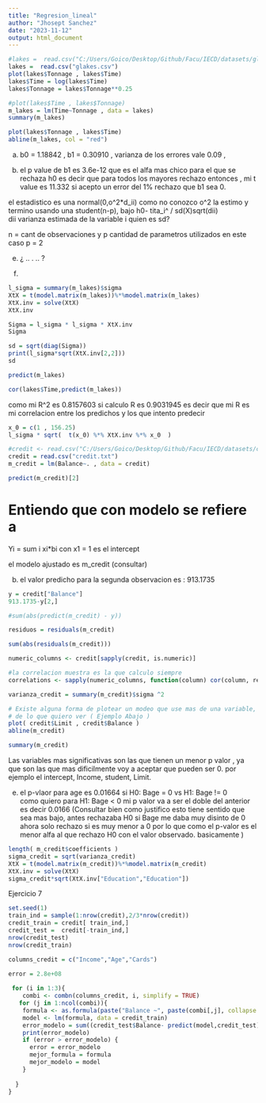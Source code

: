 ```yaml
---
title: "Regresion_lineal"
author: "Jhosept Sanchez"
date: "2023-11-12"
output: html_document
---
```


```r
#lakes =  read.csv("C:/Users/Goico/Desktop/Github/Facu/IECD/datasets/glakes.csv")
lakes =  read.csv("glakes.csv")
plot(lakes$Tonnage , lakes$Time)
lakes$Time = log(lakes$Time)
lakes$Tonnage = lakes$Tonnage**0.25
```


```r

#plot(lakes$Time , lakes$Tonnage)
m_lakes = lm(Time~Tonnage , data = lakes)
summary(m_lakes)
```

```r
plot(lakes$Tonnage , lakes$Time)
abline(m_lakes, col = "red")
```


a) b0 = 1.18842 , b1 = 0.30910 , varianza de los errores vale 0.09 , 

d) el p value de b1 es 3.6e-12 que es el alfa mas chico para el que se rechaza h0 es decir que para todos los mayores rechazo entonces , mi t value es 11.332
si acepto un error del 1% rechazo que b1 sea 0.

el estadistico es una normal(0,o^2*d_ii) como no conozco o^2 la estimo 
y termino usando una student(n-p), bajo h0- 
tita_i^ / sd(X)sqrt(dii)  
dii varianza estimada de la variable i 
quien es sd? 

n = cant de observaciones y p  cantidad de parametros utilizados en este caso p = 2 


e) ¿ .. . .. ? 

f) 

```r
l_sigma = summary(m_lakes)$sigma
XtX = t(model.matrix(m_lakes))%*%model.matrix(m_lakes)
XtX.inv = solve(XtX)
XtX.inv
```


```r
Sigma = l_sigma * l_sigma * XtX.inv
Sigma
```
```r
sd = sqrt(diag(Sigma))
print(l_sigma*sqrt(XtX.inv[2,2]))
sd
```
```r
predict(m_lakes)
```
```r
cor(lakes$Time,predict(m_lakes))
```
como mi R^2 es 0.8157603 si calculo R es 0.9031945 es decir que mi R es mi correlacion entre los predichos y los que intento 
predecir 

```r
x_0 = c(1 , 156.25)
l_sigma * sqrt(  t(x_0) %*% XtX.inv %*% x_0  )

```

```r
#credit <- read.csv("C:/Users/Goico/Desktop/Github/Facu/IECD/datasets/credit.txt")
credit = read.csv("credit.txt")
m_credit = lm(Balance~. , data = credit)

predict(m_credit)[2]
```
# Entiendo que con modelo se refiere a 
Yi = sum i xi*bi con x1 = 1 es el intercept 

el modelo ajustado es m_credit (consultar) 

b) el valor predicho para la segunda observacion es : 913.1735  


```r
y = credit["Balance"]
913.1735-y[2,] 

#sum(abs(predict(m_credit) - y))

residuos = residuals(m_credit)

sum(abs(residuals(m_credit)))

numeric_columns <- credit[sapply(credit, is.numeric)]

#la correlacion muestra es la que calculo siempre 
correlations <- sapply(numeric_columns, function(column) cor(column, residuos))# practicamente 0. 

varianza_credit = summary(m_credit)$sigma ^2 

# Existe alguna forma de plotear un modeo que use mas de una variable, puedo plotear para cada uno y tener como una foto 
# de lo que quiero ver ( Ejemplo Abajo ) 
plot( credit$Limit , credit$Balance )
abline(m_credit)

```

```r
summary(m_credit)

```
Las variables mas significativas son las que tienen un menor p valor , ya que son las que mas dificilmente voy a aceptar que pueden ser 0. 
por ejemplo el intercept, Income, student, Limit.

e) el p-vlaor para age es 0.01664 si H0: Bage = 0 vs H1: Bage != 0  
como quiero para H1: Bage < 0 mi p valor va a ser el doble del anterior es decir 0.0166 
(Consultar bien como justifico esto tiene sentido que sea mas bajo, antes rechazaba H0 si Bage me daba muy disinto de  0 
ahora solo rechazo si es muy menor a 0 por lo que como el p-valor es el menor alfa al que rechazo H0 con el valor observado.
basicamente )

```r
length( m_credit$coefficients )
sigma_credit = sqrt(varianza_credit)
XtX = t(model.matrix(m_credit))%*%model.matrix(m_credit)
XtX.inv = solve(XtX)
sigma_credit*sqrt(XtX.inv["Education","Education"])

```
Ejercicio 7

```r
set.seed(1)
train_ind = sample(1:nrow(credit),2/3*nrow(credit))
credit_train = credit[ train_ind,]
credit_test =  credit[-train_ind,]
nrow(credit_test)
nrow(credit_train)
```

```r
columns_credit = c("Income","Age","Cards")

error = 2.8e+08
 
 for (i in 1:3){
    combi <- combn(columns_credit, i, simplify = TRUE)
   for (j in 1:ncol(combi)){
    formula <- as.formula(paste("Balance ~", paste(combi[,j], collapse = "+")))
    model <- lm(formula, data = credit_train)
    error_modelo = sum((credit_test$Balance- predict(model,credit_test))**2)
    print(error_modelo)
    if (error > error_modelo) {
      error = error_modelo 
      mejor_formula = formula
      mejor_modelo = model
    } 
        
  }
}



```

